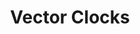 ---
id: "sd_hard_mc_003"
questionType: "MULTIPLE_CHOICE"
title: "Vector Clocks"
description: "What problem do vector clocks help solve in distributed systems?"
difficulty: "HARD"
category: "System Design"
options:
  - "Data replication"
  - "Leader election"
  - "Concurrency and causality tracking"
  - "Load balancing"
correctAnswer: 2
---